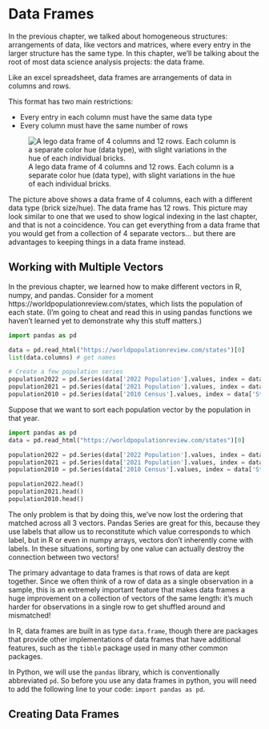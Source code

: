 # Data Frames

<!-- data frames in R and Pandas -->

In the previous chapter, we talked about homogeneous structures: arrangements of data, like vectors and matrices, where every entry in the larger structure has the same type. In this chapter, we'll be talking about the root of most data science analysis projects: the data frame. 

Like an excel spreadsheet, data frames are arrangements of data in columns and rows.

This format has two main restrictions:

- Every entry in each column must have the same data type
- Every column must have the same number of rows

![A lego data frame of 4 columns and 12 rows. Each column is a separate color hue (data type), with slight variations in the hue of each individual bricks.](images/lego-data-frame.png)

The picture above shows a data frame of 4 columns, each with a different data type (brick size/hue). The data frame has 12 rows. This picture may look similar to one that we used to show logical indexing in the last chapter, and that is not a coincidence. You can get everything from a data frame that you would get from a collection of 4 separate vectors... but there are advantages to keeping things in a data frame instead. 

## Working with Multiple Vectors

In the previous chapter, we learned how to make different vectors in R, numpy, and pandas. Consider for a moment https://worldpopulationreview.com/states, which lists the population of each state. (I'm going to cheat and read this in using pandas functions we haven't learned yet to demonstrate why this stuff matters.)

```python
import pandas as pd

data = pd.read_html("https://worldpopulationreview.com/states")[0]
list(data.columns) # get names

# Create a few population series
population2022 = pd.Series(data['2022 Population'].values, index = data['State'].values)
population2021 = pd.Series(data['2021 Population'].values, index = data['State'].values)
population2010 = pd.Series(data['2010 Census'].values, index = data['State'].values)
```

Suppose that we want to sort each population vector by the population in that year.

```python
import pandas as pd
data = pd.read_html("https://worldpopulationreview.com/states")[0]

population2022 = pd.Series(data['2022 Population'].values, index = data['State'].values).sort_values()
population2021 = pd.Series(data['2021 Population'].values, index = data['State'].values).sort_values()
population2010 = pd.Series(data['2010 Census'].values, index = data['State'].values).sort_values()

population2022.head()
population2021.head()
population2010.head()
```

The only problem is that by doing this, we've now lost the ordering that matched across all 3 vectors. Pandas Series are great for this, because they use labels that allow us to reconstitute which value corresponds to which label, but in R or even in numpy arrays, vectors don't inherently come with labels. In these situations, sorting by one value can actually destroy the connection between two vectors!

The primary advantage to data frames is that rows of data are kept together. Since we often think of a row of data as a single observation in a sample, this is an extremely important feature that makes data frames a huge improvement on a collection of vectors of the same length: it's much harder for observations in a single row to get shuffled around and mismatched!

In R, data frames are built in as type `data.frame`, though there are packages that provide other implementations of data frames that have additional features, such as the `tibble` package used in many other common packages.

In Python, we will use the `pandas` library, which is conventionally abbreviated `pd`. So before you use any data frames in python, you will need to add the following line to your code: `import pandas as pd`.

## Creating Data Frames


